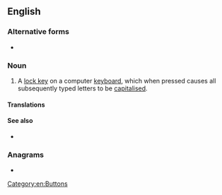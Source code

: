 {{also|capslock|caps lock}}
{{wikipedia}}
==English==

===Alternative forms===
* {{l|en|caps lock}}

===Noun===
{{en-noun|head=[[caps|Caps]] [[lock|Lock]]}}

# {{lb|en|computing}} A [[lock key]] on a computer [[keyboard]], which when pressed causes all subsequently typed letters to be [[capitalised]].

====Translations====
{{trans-see|capslock}}

====See also====
* {{list:computer keys/en}}

===Anagrams===
* {{anagrams|en|a=accklops|colpacks}}

[[Category:en:Buttons]]